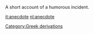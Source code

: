 {{rfc}}
A short account of a humorous incident.

[[Category:Greek derivations]]

[[it:anecdote]]
[[nl:anecdote]]